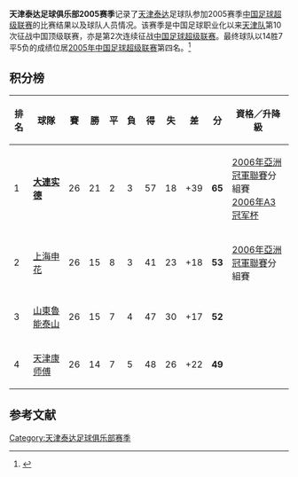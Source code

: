{{Infobox football club season
| club               = [[天津泰达足球俱乐部|天津泰达]]
| season             = <!-- 注释出：[[文件:TianjinTeda_oldcrest.png|120px]] --><br>2005
| manager            = {{flagicon|CHN}} [[刘春明_(足球运动员)|刘春明]]
| chairman           = {{flagicon|CHN}} [[张义峰|张义峰]]<br />{{flagicon|CHN}} [[李波|李波]]（2006年9月13日接任<ref>{{cite web|url=http://sports.sohu.com/20070706/n250929006.shtml | language=zh-cn | title=李波掌舵泰达不满10个月 少说多做完成承上启下 |publisher= 搜狐体育网 |date=2007-07-06 |accessdate=2012-03-08 }}</ref>）
| chrtitle           = 总经理
| league             = [[中国足球超级联赛|中超联赛]]
| league result      = [[2005年中国足球超级联赛|第四名]]

|pattern_la1=|pattern_b1=|pattern_ra1=| 
|leftarm1=FFFFFF|body1=FFFFFF|rightarm1=FFFFFF|shorts1=FFFFFF|socks1=FFFFFF|
|pattern_la2=|pattern_b2=|pattern_ra2=| 
|leftarm2=3333FF|body2=3333FF|rightarm2=3333FF|shorts2=3333FF|socks2=3333FF| 
| prevseason         = [[天津泰达足球俱乐部2004赛季|2004年]]
| nextseason         = [[天津泰达足球俱乐部2006赛季|2006年]]
}}

'''天津泰达足球俱乐部2005赛季'''记录了[[天津泰达|天津泰达]]足球队参加2005赛季[[2005年中国足球超级联赛|中国足球超级联赛]]的比赛结果以及球队人员情况。该赛季是中国足球职业化以来[[天津泰达|天津队]]第10次征战中国顶级联赛，亦是第2次连续征战[[中国足球超级联赛|中国足球超级联赛]]。最终球队以14胜7平5负的成绩位居[[2005年中国足球超级联赛|2005年中国足球超级联赛]]第四名。<ref>{{cite web |url=http://sports.enorth.com.cn/system/2008/01/02/002588276.shtml |language=zh-cn |title=资料：天津泰达足球队2005年名单及成绩 |publisher=北方网 |date=2008-01-02 |accessdate=2012-03-08 |archive-date=2012-05-11 |archive-url=https://web.archive.org/web/20120511022557/http://sports.enorth.com.cn/system/2008/01/02/002588276.shtml |dead-url=no }}</ref>

== 积分榜 ==
{| class="wikitable sortable" style="text-align: center; width: 75%; font-size: 90%"
! style="width: 7%" | 排名
! style="width: 14%"| 球隊
! style="width: 5%" | 賽
! style="width: 5%" | 勝
! style="width: 5%" | 平
! style="width: 5%" | 負
! style="width: 5%" | 得
! style="width: 5%" | 失
! style="width: 6%" | 差
! style="width: 6%" | 分
! style="width: 24%"| 資格／升降級
|- bgcolor=gold
|1||align="left"|'''[[大連实德足球俱樂部|大連实德]]'''||26||21||2||3||57||18||+39||'''65'''||[[2006年亞洲冠軍聯賽|2006年亞洲冠軍聯賽]]分組賽<br />[[2006年A3冠军杯|2006年A3冠军杯]]
|- bgcolor=silver
|2||align="left"|[[上海申花足球俱樂部|上海申花]]||26||15||8||3||41||23||+18||'''53'''||[[2006年亞洲冠軍聯賽|2006年亞洲冠軍聯賽]]分組賽
|- bgcolor=#DEB887
|3||align="left"|[[山東魯能泰山足球俱樂部|山東魯能泰山]]||26||15||7||4||47||30||+17||'''52'''||
|-
|4||align="left"|[[天津泰達足球俱樂部|天津康师傅]]||26||14||7||5||48||26||+22||'''49'''||
|}

== 参考文献 ==
<div class="references-small">
<references />
</div>

{{2005年中超分类名单天津}}
{{天津泰达足球俱乐部}}

[[Category:天津泰达足球俱乐部赛季|Category:天津泰达足球俱乐部赛季]]
